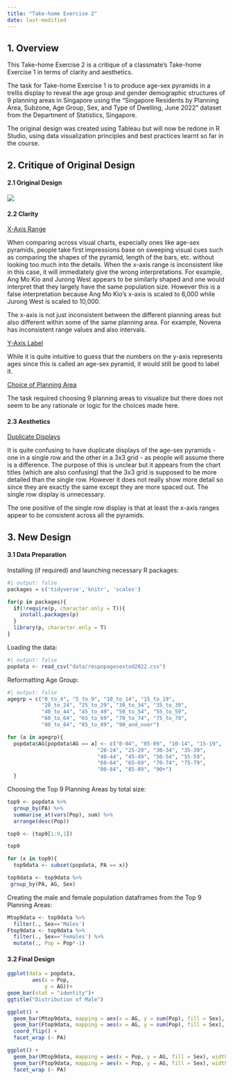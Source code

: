 ```yaml
---
title: "Take-home Exercise 2"
date: last-modified
---
```


## **1. Overview**

This Take-home Exercise 2 is a critique of a classmate's Take-home Exercise 1 in terms of clarity and aesthetics.

The task for Take-home Exercise 1 is to produce age-sex pyramids in a trellis display to reveal the age group and gender demographic structures of 9 planning areas in Singapore using the "Singapore Residents by Planning Area, Subzone, Age Group, Sex, and Type of Dwelling, June 2022" dataset from the Department of Statistics, Singapore.

The original design was created using Tableau but will now be redone in R Studio, using data visualization principles and best practices learnt so far in the course.

## **2. Critique of Original Design**

#### **2.1 Original Design**

![](images/Original%20Design.png)

#### **2.2 Clarity**

[X-Axis Range]{.underline}

When comparing across visual charts, especially ones like age-sex pyramids, people take first impressions base on sweeping visual cues such as comparing the shapes of the pyramid, length of the bars, etc. without looking too much into the details. When the x-axis range is inconsistent like in this case, it will immediately give the wrong interpretations. For example, Ang Mo Kio and Jurong West appears to be similarly shaped and one would interpret that they largely have the same population size. However this is a false interpretation because Ang Mo Kio's x-axis is scaled to 6,000 while Jurong West is scaled to 10,000.

The x-axis is not just inconsistent between the different planning areas but also different within some of the same planning area. For example, Novena has inconsistent range values and also intervals.

[Y-Axis Label]{.underline}

While it is quite intuitive to guess that the numbers on the y-axis represents ages since this is called an age-sex pyramid, it would still be good to label it.

[Choice of Planning Area]{.underline}

The task required choosing 9 planning areas to visualize but there does not seem to be any rationale or logic for the choices made here.

#### **2.3 Aesthetics**

[Duplicate Displays]{.underline}

It is quite confusing to have duplicate displays of the age-sex pyramids - one in a single row and the other in a 3x3 grid - as people will assume there is a difference. The purpose of this is unclear but it appears from the chart titles (which are also confusing) that the 3x3 grid is supposed to be more detailed than the single row. However it does not really show more detail so since they are exactly the same except they are more spaced out. The single row display is unnecessary.

The one positive of the single row display is that at least the x-axis ranges appear to be consistent across all the pyramids.

## **3. New Design**

#### **3.1 Data Preparation**

Installing (if required) and launching necessary R packages:

```r
#| output: false
packages = c('tidyverse','knitr', 'scales')

for(p in packages){
  if(!require(p, character.only = T)){
    install.packages(p)
  }
  library(p, character.only = T)
}
```

Loading the data:

```r
#| output: false
popdata <- read_csv("data/respopagesextod2022.csv")
```

Reformatting Age Group:

```r
#| output: false
agegrp = c("0_to_4", "5_to_9", "10_to_14", "15_to_19", 
           "20_to_24", "25_to_29", "30_to_34", "35_to_39", 
           "40_to_44", "45_to_49", "50_to_54", "55_to_59",
           "60_to_64", "65_to_69", "70_to_74", "75_to_79", 
           "80_to_84", "85_to_89", "90_and_over")

for (a in agegrp){
  popdata$AG[popdata$AG == a] <- c("0-04", "05-09", "10-14", "15-19",
                             "20-24", "25-29", "30-34", "35-39",
                             "40-44", "45-49", "50-54", "55-59",
                             "60-64", "65-69", "70-74", "75-79",
                             "80-84", "85-89", "90+")
  }
```

Choosing the Top 9 Planning Areas by total size:

```r
top9 <- popdata %>%
  group_by(PA) %>%
  summarise_at(vars(Pop), sum) %>%
  arrange(desc(Pop))

top9 <- (top9[1:9,1])

top9
```

```r
for (x in top9){
  top9data <- subset(popdata, PA == x)}
```

```r
top9data <- top9data %>%
 group_by(PA, AG, Sex)
```

Creating the male and female population dataframes from the Top 9 Planning Areas:

```r
Mtop9data <- top9data %>%
  filter(., Sex=='Males')
Ftop9data <- top9data %>% 
  filter(., Sex=='Females') %>% 
  mutate(., Pop = Pop*-1)
```

#### **3.2 Final Design**

```r
ggplot(data = popdata,
        aes(x = Pop,
            y = AG))+
geom_bar(stat = "identity")+
ggtitle("Distribution of Male")
```

```r
ggplot() +
  geom_bar(Mtop9data, mapping = aes(x = AG, y = sum(Pop), fill = Sex), width = 0.8, stat = "identity") +
  geom_bar(Ftop9data, mapping = aes(x = AG, y = sum(Pop), fill = Sex), width = 0.8, stat = "identity") +
  coord_flip() +
  facet_wrap (~ PA)
```

```r
ggplot() +
  geom_bar(Mtop9data, mapping = aes(x = Pop, y = AG, fill = Sex), width = 0.8, stat = "identity") +
  geom_bar(Ftop9data, mapping = aes(x = Pop, y = AG, fill = Sex), width = 0.8, stat = "identity") +
  facet_wrap (~ PA)
```

